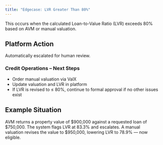 ```yaml
---
title: "Edgecase: LVR Greater Than 80%"
---
```


<Note>
  This occurs when the calculated Loan-to-Value Ratio (LVR) exceeds 80% based on AVM or manual valuation.
</Note>

## Platform Action

Automatically escalated for human review.

### Credit Operations – Next Steps

- Order manual valuation via ValX
- Update valuation and LVR in platform
- If LVR is revised to ≤ 80%, continue to formal approval if no other issues exist

## Example Situation

AVM returns a property value of $900,000 against a requested loan of $750,000. The system flags LVR at 83.3% and escalates. A manual valuation revises the value to $950,000, lowering LVR to 78.9% — now eligible.